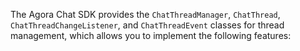 <PlatformWrapper platform="android">

The Agora Chat SDK provides the `ChatThreadManager`, `ChatThread`, `ChatThreadChangeListener`, and `ChatThreadEvent` classes for thread management, which allows you to implement the following features:

</PlatformWrapper>